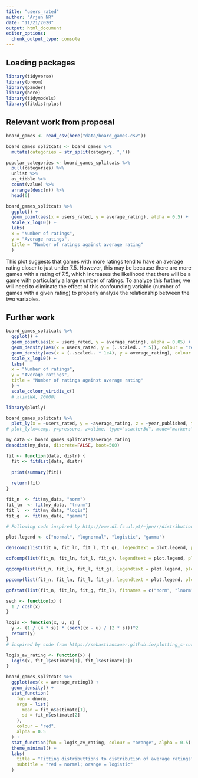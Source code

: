 ```yaml
---
title: "users_rated"
author: "Arjun NR"
date: "11/21/2020"
output: html_document
editor_options: 
  chunk_output_type: console
---
```


## Loading packages
```r
library(tidyverse)
library(broom)
library(pander)
library(here)
library(tidymodels)
library(fitdistrplus)
```

## Relevant work from proposal
```r
board_games <- read_csv(here("data/board_games.csv"))
```

```r
board_games_splitcats <- board_games %>% 
  mutate(categories = str_split(category, ","))

popular_categories <- board_games_splitcats %>%
  pull(categories) %>%
  unlist %>%
  as_tibble %>%
  count(value) %>%
  arrange(desc(n)) %>%
  head(6)
```

```r
board_games_splitcats %>%
  ggplot() +
  geom_point(aes(x = users_rated, y = average_rating), alpha = 0.5) +
  scale_x_log10() +
  labs(
  x = "Number of ratings",
  y = "Average ratings",
  title = "Number of ratings against average rating"
  )
```

This plot suggests that games with more ratings tend to have an average rating closer to just under 7.5. However, this may be because there are more games with a rating of 7.5, which increases the likelihood that there will be a game with particularly a large number of ratings. To analyze this further, we will need to eliminate the effect of this confounding variable (number of games with a given rating) to properly analyze the relationship between the two variables. 

## Further work

```r
board_games_splitcats %>%
  ggplot() +
  geom_point(aes(x = users_rated, y = average_rating), alpha = 0.05) +
  geom_density(aes(x = users_rated, y = (..scaled.. * 5)), colour = "red") +
  geom_density(aes(x = (..scaled.. * 1e4), y = average_rating), colour = "orange") +
  scale_x_log10() +
  labs(
  x = "Number of ratings",
  y = "Average ratings",
  title = "Number of ratings against average rating"
  ) + 
  scale_colour_viridis_c()
  # xlim(NA, 20000)
```

```r
library(plotly)

board_games_splitcats %>% 
  plot_ly(x = ~users_rated, y = ~average_rating, z = ~year_published, type = "scatter3d", mode = "markers", marker = list(color = ~year_published, colorscale = c('#FFE1A1', '#683531'), showscale = TRUE), size = 1, opacity = 0.1)
# plot_ly(x=temp, y=pressure, z=dtime, type="scatter3d", mode="markers", color=temp)
```

```r
my_data <- board_games_splitcats$average_rating
descdist(my_data, discrete=FALSE, boot=500)

fit <- function(data, distr) {
  fit <- fitdist(data, distr)
  
  print(summary(fit))
  
  return(fit)
}

fit_n  <- fit(my_data, "norm")
fit_ln  <- fit(my_data, "lnorm")
fit_l  <- fit(my_data, "logis")
fit_g  <- fit(my_data, "gamma")

# Following code inspired by http://www.di.fc.ul.pt/~jpn/r/distributions/fitting.html

plot.legend <- c("normal", "lognormal", "logistic", "gamma")

denscomp(list(fit_n, fit_ln, fit_l, fit_g), legendtext = plot.legend, plotstyle = "ggplot") + theme_minimal()

cdfcomp(list(fit_n, fit_ln, fit_l, fit_g), legendtext = plot.legend, plotstyle = "ggplot") + theme_minimal()

qqcomp(list(fit_n, fit_ln, fit_l, fit_g), legendtext = plot.legend, plotstyle = "ggplot") + theme_minimal()

ppcomp(list(fit_n, fit_ln, fit_l, fit_g), legendtext = plot.legend, plotstyle = "ggplot") + theme_minimal()

gofstat(list(fit_n, fit_ln, fit_g, fit_l), fitnames = c("norm", "lnorm", "gamma", "logis"))
```

```r
sech <- function(x) {
  1 / cosh(x)
}

logis <- function(x, u, s) {
  y <- (1 / (4 * s)) * (sech((x - u) / (2 * s)))^2
  return(y)
}
# inspired by code from https://sebastiansauer.github.io/plotting_s-curve/

logis_av_rating <- function(x) {
  logis(x, fit_l$estimate[1], fit_l$estimate[2])
}

board_games_splitcats %>% 
  ggplot(aes(x = average_rating)) + 
  geom_density() + 
  stat_function(
    fun = dnorm, 
    args = list(
      mean = fit_n$estimate[1], 
      sd = fit_n$estimate[2]
    ), 
    colour = "red", 
    alpha = 0.5
  ) + 
  stat_function(fun = logis_av_rating, colour = "orange", alpha = 0.5) + 
  theme_minimal() + 
  labs(
    title = "Fitting distributtions to distribution of average ratings", 
    subtitle = "red = normal; orange = logistic"
  )
```

